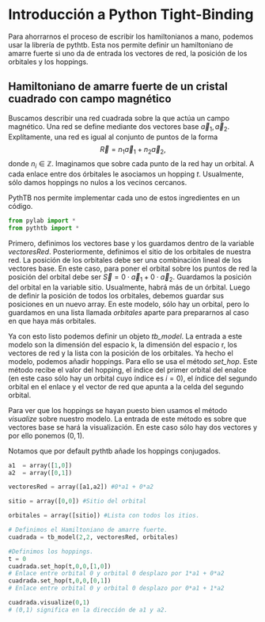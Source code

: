 
# Introducción a Python Tight-Binding

Para ahorrarnos el proceso de escribir los hamiltonianos a mano, podemos usar la librería de pythtb. Esta nos permite definir un hamiltoniano de amarre fuerte si uno da de entrada los vectores de red, la posición de los orbitales y los hoppings. 

## Hamiltoniano de amarre fuerte de un cristal cuadrado con campo magnético

Buscamos describir una red cuadrada sobre la que actúa un campo magnético. Una red se define mediante dos vectores base $\vec{a}_{1},\vec{a}_{2}$. Explítamente, una red es igual al conjunto de puntos de la forma $$\vec{R} = n_{1} \vec{a}_{1} + n_{2}\vec{a}_{2},$$ donde $n_{i} \in \mathbb{Z}$. Imaginamos que sobre cada punto de la red hay un orbital. A cada enlace entre dos órbitales le asociamos un hopping $t$. Usualmente, sólo damos hoppings no nulos a los vecinos cercanos. 

PythTB nos permite implementar cada uno de estos ingredientes en un código. 

```python
from pylab import *
from pythtb import *
```

Primero, definimos los vectores base y los guardamos dentro de la variable *vectoresRed*. Posteriormente, definimos el sitio de los orbitales de nuestra red. La posición de los orbitales debe ser una combinación lineal de los vectores base. En este caso, para poner el orbital sobre los puntos de red la posición del orbital debe ser $\vec{S} = 0 \cdot\vec{a}_{1} + 0\cdot\vec{a}_{2}$. Guardamos la posición del orbital en la variable sitio. Usualmente, habrá más de un órbital. Luego de definir la posición de todos los orbitales, debemos guardar sus posiciones en un nuevo array. En este modelo, sólo hay un orbital, pero lo guardamos en una lista llamada *orbitales* aparte para prepararnos al caso en que haya más orbitales. 

Ya con esto listo podemos definir un objeto *tb_model*. La entrada a este modelo son la dimensión del espacio k, la dimensión del espacio r, los vectores de red y la lista con la posición de los orbitales. Ya hecho el modelo, podemos añadir hoppings. Para ello se usa el método *set_hop*. Este método recibe el valor del hopping, el índice del primer orbital del enalce (en este caso sólo hay un orbital cuyo índice es $i = 0$), el índice del segundo orbital en el enlace y el vector de red que apunta a la celda del segundo orbital. 

Para ver que los hoppings se hayan puesto bien usamos el método *visualize* sobre nuestro modelo. La entrada de este método es sobre que vectores base se hará la visualización. En este caso sólo hay dos vectores y por ello ponemos $(0,1)$.

Notamos que por default pythtb añade los hoppings conjugados. 


```python
a1  = array([1,0])
a2  = array([0,1])

vectoresRed = array([a1,a2]) #0*a1 + 0*a2

sitio = array([0,0]) #Sitio del orbital

orbitales = array([sitio]) #Lista con todos los itios. 

# Definimos el Hamiltoniano de amarre fuerte.
cuadrada = tb_model(2,2, vectoresRed, orbitales)

#Definimos los hoppings.
t = 0
cuadrada.set_hop(t,0,0,[1,0])
# Enlace entre orbital 0 y orbital 0 desplazo por 1*a1 + 0*a2
cuadrada.set_hop(t,0,0,[0,1])
# Enlace entre orbital 0 y orbital 0 desplazo por 0*a1 + 1*a2

cuadrada.visualize(0,1)
# (0,1) significa en la dirección de a1 y a2. 
```
